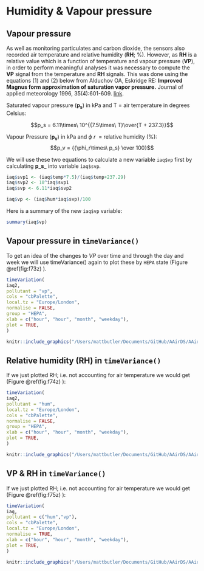 # **Humidity & Vapour pressure** {#7.1}

## Vapour pressure {#7.2}

As well as monitoring particulates and carbon dioxide, the sensors also recorded air temperature and relative humidity (**RH**; %). However, as **RH** is a relative value which is a function of temperature and vapour pressure (**VP**), in order to perform meaningful analyses it was necessary to compute the **VP** signal from the temperature and **RH** signals. This was done using the equations (1) and (2) below from Alduchov OA, Eskridge RE: **Improved Magnus form approximation of saturation vapor pressure.** Journal of applied meteorology 1996, 35(4):601-609. [link](https://www.osti.gov/servlets/purl/548871).

Saturated vapour pressure (**p~s~**) in kPa and T = air temperature in degrees Celsius: 

$$p_s = 6.11\times\ 10^{{7.5\times\ T}\over{T + 237.3}}$$

Vapour Pressure (**p~v~**) in kPa and $\phi~r~$ = relative humidity (%): 
$$p_v = {{\phi_r\times\ p_s} \over 100}$$

We will use these two equations to calculate a new variable `iaq$vp`
first by calculating **p_s_** into variable `iaq$svp`.

```r
iaq$svp1 <- (iaq$temp*7.5)/(iaq$temp+237.29)
iaq$svp2 <- 10^iaq$svp1
iaq$svp <- 6.11*iaq$svp2

iaq$vp <- (iaq$hum*iaq$svp)/100
```

Here is a summary of the new `iaq$vp` variable:

```r
summary(iaq$vp)
```

## Vapour pressure in `timeVariance()`

To get an idea of the changes to *VP* over time and through the day and week we will use timeVariance() again to plot these by `HEPA` state (Figure [\@ref(fig:f73z)]{color="blue"} ).

```r
timeVariation(
iaq2,
pollutant = "vp",
cols = "cbPalette",
local.tz = "Europe/London",
normalise = FALSE,
group = "HEPA",
xlab = c("hour", "hour", "month", "weekday"),
plot = TRUE,
)
```
```r
knitr::include_graphics("/Users/mattbutler/Documents/GitHub/AAirDS/AAirDS/063c4ecdfcb1c93a93a8317d05616cb52f0a65cd/images/f7.3-1.png")
```

## Relative humidity (**RH**) in `timeVariance()`

If we just plotted RH; i.e. not accounting for air temperature we would get (Figure [\@ref(fig:f74z)]{color="blue"} ):

```r
timeVariation(
iaq2,
pollutant = "hum",
local.tz = "Europe/London",
cols = "cbPalette",
normalise = FALSE,
group = "HEPA",
xlab = c("hour", "hour", "month", "weekday"),
plot = TRUE,
)
```
```r
knitr::include_graphics("/Users/mattbutler/Documents/GitHub/AAirDS/AAirDS/063c4ecdfcb1c93a93a8317d05616cb52f0a65cd/images/f7.4-1.png")
```

## **VP** & **RH** in `timeVariance()`

If we just plotted RH; i.e. not accounting for air temperature we would get (Figure [\@ref(fig:f75z)]{color="blue"} ):

```r
timeVariation(
iaq,
pollutant = c("hum","vp"),
cols = "cbPalette",
local.tz = "Europe/London",
normalise = TRUE,
xlab = c("hour", "hour", "month", "weekday"),
plot = TRUE,
)
```
```r
knitr::include_graphics("/Users/mattbutler/Documents/GitHub/AAirDS/AAirDS/063c4ecdfcb1c93a93a8317d05616cb52f0a65cd/images/f7.5-1.png")
```
